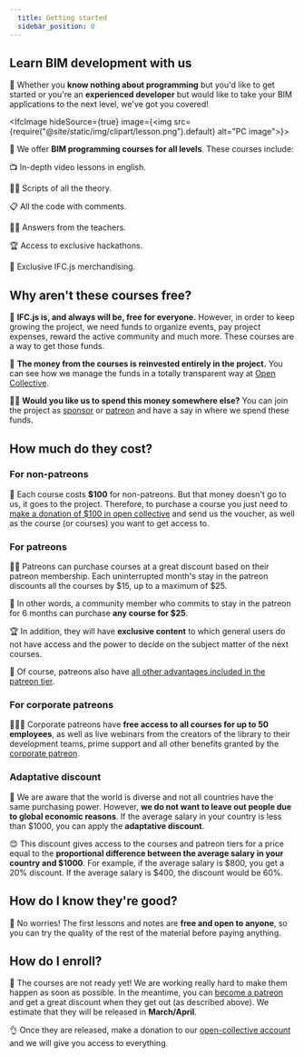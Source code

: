 ```yaml
---
  title: Getting started
  sidebar_position: 0
---
```



## Learn BIM development with us

🌱 Whether you **know nothing about programming** but you'd like to get started or you're an **experienced developer** but would like to take your BIM applications to the next level, we've got you covered!

<IfcImage hideSource={true} image={<img src={require("@site/static/img/clipart/lesson.png").default} alt="PC image"></img>}></IfcImage>

🚀 We offer **BIM programming courses for all levels**. These courses include:

<IfcCard>📺 In-depth video lessons in english.</IfcCard>

<IfcCard>👩‍💻 Scripts of all the theory.</IfcCard>

<IfcCard>📋 All the code with comments.</IfcCard>

<IfcCard>👩‍🏫 Answers from the teachers.</IfcCard>

<IfcCard>🏆 Access to exclusive hackathons.</IfcCard>

<IfcCard>🎁 Exclusive IFC.js merchandising.</IfcCard>

## Why aren't these courses free?

🤝 **IFC.js is, and always will be, free for everyone.** However, in order to keep growing the project, we need funds to organize events, pay project expenses, reward the active community and much more. These courses are a way to get those funds.

🌈 **The money from the courses is reinvested entirely in the project.** You can see how we manage the funds in a totally transparent way at [Open Collective](https://opencollective.com/ifcjs).

👨‍💻 **Would you like us to spend this money somewhere else?** You can join the project as [sponsor](https://ifcjs.github.io/info/docs/Contribute) or [patreon](https://ifcjs.github.io/info/docs/Contribute) and have a say in where we spend these funds.

## How much do they cost?

### For non-patreons

🧑 Each course costs **$100** for non-patreons. But that money doesn't go to us, it goes to the project. Therefore, to purchase a course you just need to [make a donation of $100 in open collective](https://opencollective.com/ifcjs) and send us the voucher, as well as the course (or courses) you want to get access to.

### For patreons

🧑🔥 Patreons can purchase courses at a great discount based on their patreon membership. Each uninterrupted month's stay in the patreon discounts all the courses by $15, up to a maximum of $25.

🎉 In other words, a community member who commits to stay in the patreon for 6 months can purchase **any course for $25**.

🏆 In addition, they will have **exclusive content** to which general users do not have access and the power to decide on the subject matter of the next courses.

💛 Of course, patreons also have [all other advantages included in the patreon tier](https://ifcjs.github.io/info/docs/Patreon).

### For corporate patreons

👨‍💼💼 Corporate patreons have **free access to all courses for up to 50 employees**, as well as live webinars from the creators of the library to their development teams, prime support and all other benefits granted by the [corporate patreon](https://ifcjs.github.io/info/docs/Patreon).

### Adaptative discount

🤝 We are aware that the world is diverse and not all countries have the same purchasing power. However, **we do not want to leave out people due to global economic reasons**. If the average salary in your country is less than $1000, you can apply the **adaptative discount**.

😊 This discount gives access to the courses and patreon tiers for a price equal to the **proportional difference between the average salary in your country and $1000**. For example, if the average salary is $800, you get a 20% discount. If the average salary is $400, the discount would be 60%.

## How do I know they're good?

🚀 No worries! The first lessons and notes are **free and open to anyone**, so you can try the quality of the rest of the material before paying anything.

## How do I enroll?

🚧 The courses are not ready yet! We are working really hard to make them happen as soon as possible. In the meantime, you can [become a patreon](https://opencollective.com/ifcjs) and get a great discount when they get out (as described above). We estimate that they will be released in **March/April**.

👌 Once they are released, make a donation to our [open-collective account](https://opencollective.com/ifcjs) and we will give you access to everything.
